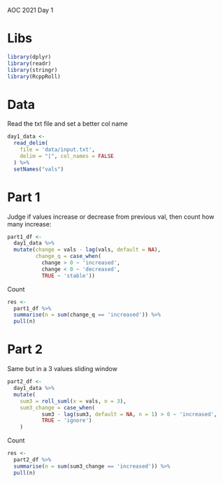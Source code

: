 AOC 2021
Day 1

# Libs

```r
library(dplyr)
library(readr)
library(stringr)
library(RcppRoll)
```

# Data 

Read the txt file and set a better col name

```r
day1_data <- 
  read_delim(
    file = 'data/input.txt',
    delim = "|", col_names = FALSE
  ) %>%
  setNames("vals")
```

# Part 1

Judge if values increase or decrease from previous val, then count how many increase: 

```r
part1_df <-
  day1_data %>% 
  mutate(change = vals - lag(vals, default = NA), 
         change_q = case_when(
           change > 0 ~ 'increased',
           change < 0 ~ 'decreased',
           TRUE ~ 'stable'))
```

Count

```r
res <- 
  part1_df %>% 
  summarise(n = sum(change_q == 'increased')) %>% 
  pull(n)
```

# Part 2

Same but in a 3 values sliding window

```r
part2_df <- 
  day1_data %>% 
  mutate(
    sum3 = roll_suml(x = vals, n = 3), 
    sum3_change = case_when(
           sum3 - lag(sum3, default = NA, n = 1) > 0 ~ 'increased',
           TRUE ~ 'ignore')
    )
```

Count

```r
res <- 
  part2_df %>% 
  summarise(n = sum(sum3_change == 'increased')) %>% 
  pull(n)
```

